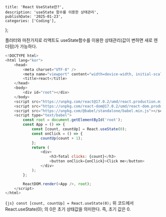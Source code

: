 
    title: 'React UseState란?',
    description: 'useState 함수를 이용한 상태관리',
    publishDate: '2025-01-23',
    categories: ['Coding'],
};

<PostTitle title={metadata.title} date={metadata.publishDate} />

플러터와 마찬가지로 리액트도 useState함수를 이용한 상태관리(값이 변하면 새로 렌더링)가 가능하다.

```js title:"index.html" hl:16-27
<!DOCTYPE html>
<html lang="kor">
    <head>
        <meta charset="UTF-8" />
        <meta name="viewport" content="width=device-width, initial-scale=1.0" />
        <title>react</title>
    </head>
    <body>
        <div id="root"></div>
    </body>
    <script src="https://unpkg.com/react@17.0.2/umd/react.production.min.js"></script>
    <script src="https://unpkg.com/react-dom@17.0.2/umd/react-dom.production.min.js"></script>
    <script src="https://unpkg.com/@babel/standalone/babel.min.js"></script>
    <script type="text/babel">
        const root = document.getElementById('root');
        const App = () => {
            const [count, countUp] = React.useState(0);
            const onClick = () => {
                countUp(count + 1);
            };
            return (
                <div>
                    <h3>Total clicks: {count}</h3>
                    <button onClick={onClick}>Click me</button>
                </div>
            );
        };

        ReactDOM.render(<App />, root);
    </script>
</html>
```

`{js} const [count, countUp] = React.useState(0);`
위 코드에서 React.useState(0); 의 0은 초기 상태값을 의미한다.
즉, 초기 값은 0.
